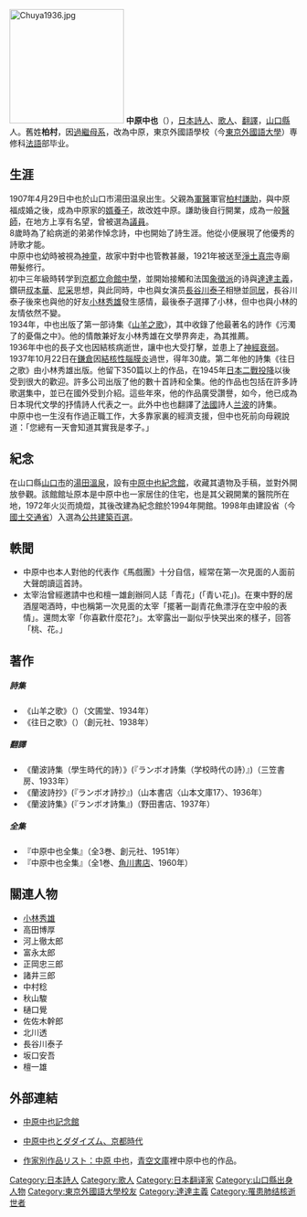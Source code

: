 [[File:Chuya1936.jpg|200px]]
{{Japanese|japanese=中原 中也|kana=なかはら ちゅうや|romaji=Nakahara Chuuya}}
'''中原中也'''（{{bd|1907年|4月29日|1937年|10月22日}}），[[日本|日本]][[詩人|詩人]]、[[歌人|歌人]]、[[翻譯|翻譯]]，[[山口縣|山口縣]]人。舊姓'''柏村'''，因[[過繼母系|過繼母系]]，改為中原，東京外國語學校（今[[東京外國語大學|東京外國語大學]]）専修科[[法語|法語]]部毕业。

== 生涯 ==
1907年4月29日中也於山口市湯田温泉出生。父親為[[軍醫|軍醫]]軍官[[中原謙助|柏村謙助]]，與中原福成婚之後，成為中原家的[[婿養子|婿養子]]，故改姓中原。謙助後自行開業，成為一般[[醫師|醫師]]，在地方上享有名望，曾被選為[[議員|議員]]。<br>

8歲時為了給病逝的弟弟作悼念詩，中也開始了詩生涯。他從小便展現了他優秀的詩歌才能。<br>

中原中也幼時被視為[[神童|神童]]，故家中對中也管教甚嚴，1921年被送至[[淨土真宗|淨土真宗]]寺廟帶髮修行。<br>

初中三年級時转学到[[京都|京都]][[立命館中學|立命館中學]]，並開始接觸和法国[[象徵派|象徵派]]的诗與[[達達主義|達達主義]]，鑽研[[叔本華|叔本華]]、[[尼采|尼采]]思想，與此同時，中也與女演员[[長谷川泰子|長谷川泰子]]相戀並[[同居|同居]]，長谷川泰子後來也與他的好友[[小林秀雄|小林秀雄]]發生感情，最後泰子選擇了小林，但中也與小林的友情依然不變。<br>

1934年，中也出版了第一部诗集《[[山羊之歌|山羊之歌]]》，其中收錄了他最著名的詩作《污濁了的憂傷之中》。他的情敵兼好友小林秀雄在文學界奔走，為其推薦。<br>

1936年中也的長子文也因結核病逝世，讓中也大受打擊，並患上了[[神經衰弱|神經衰弱]]。<br>

1937年10月22日在[[鎌倉|鎌倉]]因[[結核性腦膜炎|結核性腦膜炎]]過世，得年30歲。第二年他的詩集《往日之歌》由小林秀雄出版。他留下350篇以上的作品，在1945年[[日本二戰投降|日本二戰投降]]以後受到很大的歡迎。許多公司出版了他的數十首詩和全集。他的作品也包括在許多詩歌選集中，並已在國外受到介紹。這些年來，他的作品廣受讚譽，如今，他已成為日本現代文學的抒情詩人代表之一。此外中也也翻譯了[[法國|法國]]詩人[[兰波|兰波]]的詩集。<br>

中原中也一生沒有作過正職工作，大多靠家裏的經濟支援，但中也死前向母親說道：「您總有一天會知道其實我是孝子。」<br>

== 紀念 ==
在山口縣[[山口市|山口市]]的[[湯田溫泉|湯田溫泉]]，設有[[中原中也紀念館|中原中也紀念館]]，收藏其遺物及手稿，並對外開放參觀。該館館址原本是中原中也一家居住的住宅，也是其父親開業的醫院所在地，1972年火災而燒燬，其後改建為紀念館於1994年開館。1998年由建設省（今 [[國土交通省|國土交通省]]）入選為[[公共建築百選|公共建築百選]]。

== 軼聞 ==
* 中原中也本人對他的代表作《馬戲團》十分自信，經常在第一次見面的人面前大聲朗讀這首詩。
* 太宰治曾經邀請中也和檀一雄創辦同人誌「青花」(「青い花」)。在東中野的居酒屋喝酒時，中也稱第一次見面的太宰「擺著一副青花魚漂浮在空中般的表情」。還問太宰「你喜歡什麼花?」。太宰露出一副似乎快哭出來的樣子，回答「桃、花。」

== 著作 ==
===== 詩集 =====
*《山羊之歌》（{{lang|ja|山羊の歌}}）（文圃堂、1934年）
*《往日之歌》（{{lang|ja|在りし日の歌}}）（創元社、1938年）
===== 翻譯 =====
* 《蘭波詩集（學生時代的詩）》(『ランボオ詩集（学校時代の詩）』)（三笠書房、1933年）
* 《蘭波詩抄》(『ランボオ詩抄』)（山本書店〈山本文庫17〉、1936年）
* 《蘭波詩集》(『ランボオ詩集』)（野田書店、1937年）
===== 全集 =====
* 『中原中也全集』（全3巻、創元社、1951年）
* 『中原中也全集』（全1巻、[[角川書店|角川書店]]、1960年）

== 關連人物 ==
* [[小林秀雄|小林秀雄]]
* 高田博厚
* 河上徹太郎
* 富永太郎
* 正岡忠三郎
* 諸井三郎
* 中村稔
* 秋山駿
* 樋口覺
* 佐佐木幹郎
* 北川透
* 長谷川泰子
* 坂口安吾
* 檀一雄

== 外部連結 ==
* {{ja}} [https://chuyakan.jp/ 中原中也記念館] {{Wayback|url=https://chuyakan.jp/ |date=20210509115513 }}
* {{ja}} [http://www.ten-f.com/ 中原中也とダダイズム、京都時代]{{Wayback|url=http://www.ten-f.com/ |date=20200930154542 }}
* {{ja}} [http://www.aozora.gr.jp/index_pages/person26.html 作家別作品リスト：中原 中也]{{Wayback|url=http://www.aozora.gr.jp/index_pages/person26.html |date=20201031082647 }}，[[青空文庫|青空文庫]]裡中原中也的作品。

{{Authority control}}
{{DEFAULTSORT:Nakahara}}
[[Category:日本詩人|Category:日本詩人]]
[[Category:歌人|Category:歌人]]
[[Category:日本翻译家|Category:日本翻译家]]
[[Category:山口縣出身人物|Category:山口縣出身人物]]
[[Category:東京外國語大學校友|Category:東京外國語大學校友]]
[[Category:達達主義|Category:達達主義]]
[[Category:罹患肺结核逝世者|Category:罹患肺结核逝世者]]